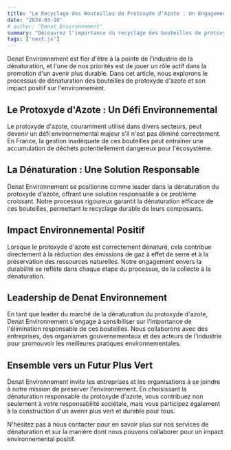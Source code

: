 ```yaml
---
title: "Le Recyclage des Bouteilles de Protoxyde d'Azote : Un Engagement Environnemental Fort"
date: "2024-03-10"
# author: "Denat Environnement"
summary: "Découvrez l'importance du recyclage des bouteilles de protoxyde d'azote et comment Denat Environnement s'engage pour un environnement durable."
tags: ['next.js']
---
```


Denat Environnement est fier d'être à la pointe de l'industrie de la dénaturation, et l'une de nos priorités est de jouer un rôle actif dans la promotion d'un avenir plus durable. Dans cet article, nous explorons le processus de dénaturation des bouteilles de protoxyde d'azote et son impact positif sur l'environnement.

## **Le Protoxyde d'Azote : Un Défi Environnemental**

Le protoxyde d'azote, couramment utilisé dans divers secteurs, peut devenir un défi environnemental majeur s'il n'est pas éliminé correctement. En France, la gestion inadéquate de ces bouteilles peut entraîner une accumulation de déchets potentiellement dangereux pour l'écosystème.

## **La Dénaturation : Une Solution Responsable**

Denat Environnement se positionne comme leader dans la dénaturation du protoxyde d'azote, offrant une solution responsable à ce problème croissant. Notre processus rigoureux garantit la dénaturation efficace de ces bouteilles, permettant le recyclage durable de leurs composants.

## **Impact Environnemental Positif**

Lorsque le protoxyde d'azote est correctement dénaturé, cela contribue directement à la réduction des émissions de gaz à effet de serre et à la préservation des ressources naturelles. Notre engagement envers la durabilité se reflète dans chaque étape du processus, de la collecte à la dénaturation.

## **Leadership de Denat Environnement**

En tant que leader du marché de la dénaturation du protoxyde d'azote, Denat Environnement s'engage à sensibiliser sur l'importance de l'élimination responsable de ces bouteilles. Nous collaborons avec des entreprises, des organismes gouvernementaux et des acteurs de l'industrie pour promouvoir les meilleures pratiques environnementales.

## **Ensemble vers un Futur Plus Vert**

Denat Environnement invite les entreprises et les organisations à se joindre à notre mission de préserver l'environnement. En choisissant la dénaturation responsable du protoxyde d'azote, vous contribuez non seulement à votre responsabilité sociétale, mais vous participez également à la construction d'un avenir plus vert et durable pour tous.

N'hésitez pas à nous contacter pour en savoir plus sur nos services de dénaturation et sur la manière dont nous pouvons collaborer pour un impact environnemental positif.


